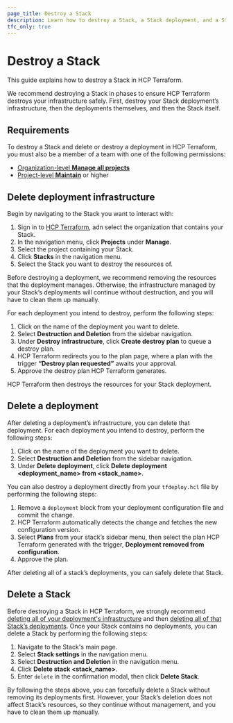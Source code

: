 ```yaml
---
page_title: Destroy a Stack
description: Learn how to destroy a Stack, a Stack deployment, and a Stack deployment’s infrastructure in HCP Terraform.
tfc_only: true
---
```


# Destroy a Stack

This guide explains how to destroy a Stack in HCP Terraform. 

We recommend destroying a Stack in phases to ensure HCP Terraform destroys your infrastructure safely. First, destroy your Stack deployment’s infrastructure, then the deployments themselves, and then the Stack itself.

##  Requirements

To destroy a Stack and delete or destroy a deployment in HCP Terraform, you must also be a member of a team with one of the following permissions:

* [Organization-level **Manage all projects**](/terraform/cloud-docs/users-teams-organizations/permissions#manage-all-projects)  
* [Project-level **Maintain**](/terraform/cloud-docs/users-teams-organizations/permissions#maintain) or higher

## Delete deployment infrastructure

Begin by navigating to the Stack you want to interact with:

1. Sign in to [HCP Terraform](https://app.terraform.io), adn select the organization that contains your Stack.
1. In the navigation menu, click **Projects** under **Manage**.  
1. Select the project containing your Stack.  
1. Click **Stacks** in the navigation menu.  
1. Select the Stack you want to destroy the resources of.

Before destroying a deployment, we recommend removing the resources that the deployment manages. Otherwise, the infrastructure managed by your Stack’s deployments will continue without destruction, and you will have to clean them up manually.

For each deployment you intend to destroy, perform the following steps:

1. Click on the name of the deployment you want to delete.  
1. Select **Destruction and Deletion** from the sidebar navigation.  
1. Under **Destroy infrastructure**, click **Create destroy plan** to queue a destroy plan.  
1. HCP Terraform redirects you to the plan page, where a plan with the trigger **“Destroy plan requested”** awaits your approval.  
1. Approve the destroy plan HCP Terraform generates. 

HCP Terraform then destroys the resources for your Stack deployment. 

## Delete a deployment

After deleting a deployment’s infrastructure, you can delete that deployment. For each deployment you intend to destroy, perform the following steps:

1. Click on the name of the deployment you want to delete.  
1. Select **Destruction and Deletion** from the sidebar navigation.  
1. Under **Delete deployment**, click **Delete deployment <deployment_name> from <stack_name>**.

You can also destroy a deployment directly from your `tfdeploy.hcl` file by performing the following steps:

1. Remove a `deployment` block from your deployment configuration file and commit the change.  
1.  HCP Terraform automatically detects the change and fetches the new configuration version.  
1. Select **Plans** from your stack’s sidebar menu, then select the plan HCP Terraform generated with the trigger, **Deployment removed from configuration**.   
1. Approve the plan.

After deleting all of a stack’s deployments, you can safely delete that Stack.

## Delete a Stack

Before destroying a Stack in HCP Terraform, we strongly recommend [deleting all of your deployment's infrastructure](#delete-deployment-infrastructure) and then [deleting all of that Stack’s deployments](#delete-a-deployment). Once your Stack contains no deployments, you can delete a Stack by performing the following steps:

1. Navigate to the Stack's main page.  
2. Select **Stack settings** in the navigation menu.  
3. Select **Destruction and Deletion** in the navigation menu.  
4. Click **Delete stack <stack_name>**.  
5. Enter `delete` in the confirmation modal, then click **Delete Stack**.

By following the steps above, you can forcefully delete a Stack without removing its deployments first. However, your Stack’s deletion does not affect Stack’s resources, so they continue without management, and you have to clean them up manually.
